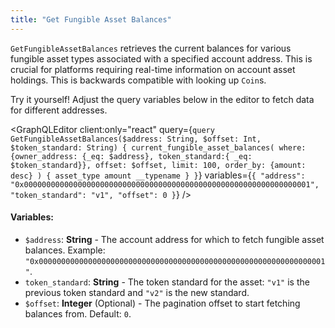 ```yaml
---
title: "Get Fungible Asset Balances"
---
```




`GetFungibleAssetBalances` retrieves the current balances for various fungible asset types associated with a specified account address. This is crucial for platforms requiring real-time information on account asset holdings. This is backwards compatible with looking up `Coin`s.

<Aside type="note">
  Try it yourself! Adjust the query variables below in the editor to fetch data for different addresses.
</Aside>

<GraphQLEditor
  client:only="react"
  query={`query GetFungibleAssetBalances($address: String, $offset: Int, $token_standard: String) {
current_fungible_asset_balances(
where: {owner_address: {_eq: $address}, token_standard:{ _eq: $token_standard}},
offset: $offset,
limit: 100,
order_by: {amount: desc}
) {
asset_type
amount
__typename
}
}`}
  variables={`{
"address": "0x0000000000000000000000000000000000000000000000000000000000000001",
"token_standard": "v1",
"offset": 0
}`}
/>

#### Variables:

- `$address`: **String** - The account address for which to fetch fungible asset balances. Example: `"0x0000000000000000000000000000000000000000000000000000000000000001"`.
- `token_standard`: **String** - The token standard for the asset: `"v1"` is the previous token standard and `"v2"` is the new standard.
- `$offset`: **Integer** (Optional) - The pagination offset to start fetching balances from. Default: `0`.
